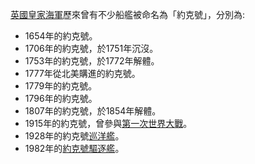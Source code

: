[[英國皇家海軍|英國皇家海軍]]歷來曾有不少船艦被命名為「約克號」，分別為:

* 1654年的約克號。
* 1706年的約克號，於1751年沉沒。
* 1753年的約克號，於1772年解體。
* 1777年從北美購進的約克號。
* 1779年的約克號。
* 1796年的約克號。
* 1807年的約克號，於1854年解體。
* 1915年的約克號，曾參與[[第一次世界大戰|第一次世界大戰]]。
* 1928年的約克號[[巡洋艦|巡洋艦]]。
* 1982年的[[約克號_(D98)|約克號]][[驅逐艦|驅逐艦]]。
{{disambig|Cat=武器消歧義}}